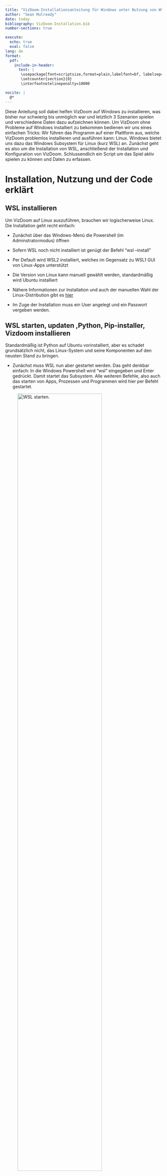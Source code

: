 ```yaml
---
title: "VizDoom-Installationsanleitung für Windows unter Nutzung von WSL2"
author: "Sean Mulready"
date: today
bibliography: VizDoom-Installation.bib
number-sections: true

execute:
  echo: true
  eval: false
lang: de
format: 
  pdf:
    include-in-header:
      text: |
       \usepackage[font=scriptsize,format=plain,labelfont=bf, labelsep=period,justification=justified,singlelinecheck=false]{caption}
       \setcounter{section}{0}
       \interfootnotelinepenalty=10000

nocite: |
  @*
---
```



Diese Anleitung soll dabei helfen VizDoom auf Windows zu installieren, was bisher nur schwierig bis unmöglich war und letztlich 3 Szenarien spielen und verschiedene Daten dazu aufzeichnen können.
Um VizDoom ohne Probleme auf Windows installiert zu bekommen bedienen wir uns eines einfachen Tricks: Wir führen das Programm auf einer Plattform aus, welche VizDoom problemlos installieren und ausführen kann: Linux. Windows bietet uns dazu das Windows Subsystem für Linux (kurz WSL) an. 
Zunächst geht es also um die Installation von WSL, anschließend der Installation und Konfiguration von VizDoom.
Schlussendlich ein Script um das Spiel aktiv spielen zu können und Daten zu erfassen.

# Installation, Nutzung und der Code erklärt

## WSL installieren {#sec-install}

Um VizDoom auf Linux auszuführen, brauchen wir logischerweise Linux. Die Installation geht recht einfach:

- Zunächst über das Windows-Menü die Powershell (im Adminstratormodus) öffnen 

- Sofern WSL noch nicht installiert ist genügt der Befehl "wsl --install"

- Per Default wird WSL2 installiert, welches im Gegensatz zu WSL1 GUI von Linux-Apps unterstützt

- Die Version von Linux kann manuell gewählt werden, standardmäßig wird Ubuntu installiert

- Nähere Informationen zur Installation und auch der manuellen Wahl der Linux-Distribution gibt es [hier](https://learn.microsoft.com/de-de/windows/wsl/install)

- Im Zuge der Installation muss ein User angelegt und ein Passwort vergeben werden. 


## WSL starten, updaten ,Python, Pip-installer, Vizdoom installieren {#sec-anything}

Standardmäßig ist Python auf Ubuntu vorinstalliert, aber es schadet grundsätzlich nicht, das Linux-System und seine Komponenten auf den neusten Stand zu bringen.

- Zunächst muss WSL nun aber gestartet werden. Das geht denkbar einfach: In die Windows Powershell wird "wsl" eingegeben und Enter gedrückt. Damit startet das Subsystem. Alle weiteren Befehle, also auch das starten von Apps, Prozessen und Programmen wird hier per Befehl gestartet.

![WSL starten.](wsl-start.jpeg){#fig-start fig-align="center" width=80%}

-  Um WSL zu schließen genügt der Befehl "wsl.exe --shutdown"

![WSL schließen](wsl-shutdown.jpeg){#fig-stop fig-align="center" width=80%}

- Linux auf den neusten Stand bringen: je nach Version ist es entweder der "apt-get" oder der "apt" Befehl. Im weiteren Verlauf dieses Guides wird der "apt-get" Befehl verwendet. Um im gestarteten Subsystem nach Updates zu suchen wird zunächst der Befehl "sudo apt-get update" und anschließend der Befehl "sudo apt-get upgrade". Beim ersten "sudo"-Befehl gibt es eine Passwort-Abfrage, das Passwort wurde bei der Benutzererstellung vergeben. Vielleicht ungewohnt für Menschen die nicht mit Linux vertraut sind: Bei der Passworteingabe erscheinen keine Zeichen, keine Punkte, auch der Cursor bewegt sich nicht. Passwort eingeben, Enter drücken, fertig.

![Updates suchen und Passworteingabe](wsl-sudo-pw.jpeg){#fig-update fig-align="center" width=80%}

![Updates durchführen](wsl-upgrade-Y.jpeg){#fig-upgrade fig-align="center" width=80%}


- PIP installieren: PIP wird einfach über den Befehl "sudo apt-get install python3-pip -y" installiert

![PIP installieren](pip-install.jpeg){#fig-pipinst fig-align="center" width=80%}

- VizDoom installieren: Jetzt wird es mehr oder minder spannend, aber auch am zeitintensivsten. Wir installieren Vizdoom jetzt einfach via "pip install vizdoom". Enter drücken, zurücklehnen und den Computer den Rest machen lassen.

![VizDoom installieren](vizdoom-install.jpeg){#fig-install fig-align="center" width=80%}


## Die Programmieroberfläche, ihre Erweiterungen und Ordnerstrukturen anlegen {#sec-extns}

Als Programmieroberfläche bietet sich Visual Studio Code an. 
Es gibt 3 Extensions (Erweiterungen), die heruntergeladen werden müssen:

- WSL
- Python
- R

Die Extension WSL sorgt dafür, dass wir WSL in Visual Studio Code nutzen können, die Extensions für Python und R wiederum machen die entsprechenden Scripte ausführbar.
Extensions installiert man in VS Code, indem man entweder auf den Button dafür geht oder die Tastenkombination STRG+SHIFT+x drückt und anschließend über das Suchfeld nach den entsprechenden Erweiterungen sucht und sie installiert.

![Button für die Extensions (Mitte)](vs-extns.jpeg){#fig-vsextns fig-align="center" width=10%}

![WSL-Extension](wsl-extension.jpeg){#fig-extns fig-align="center" width=80%}


Der einfachste Weg um WSL in VS Code zu starten: Bei geöffnetem VSC F1 drücken, "wsl" im Suchfeld eingeben und, wenn sonst nichts in VSC gemacht werden soll "Connect to WSL" wählen. Meiner Meinung nach besser ist es aber, WSL in einem neuen Fenster via "Connect WSL in a new Window", also vor allem wenn gerade beispielsweise ein Quarto-Dokument, welches über Windows läuft, noch offen ist. 
Gut erkennbar, dass das Starten geklappt hat ist das Suchfeld, welches nicht nur WSL sondern auch die genutze Distribution (hier: Ubuntu) anzeigt.

![WSL läuft](wsl-running.jpeg){#fig-running fig-align="center" width=80%}


Um die Ordnerstrukturen anzulegen eignet sich der ganz gewöhnliche File-Explorer von Windows. Wer diesen öffnet wird bei genauerem Hinsehen bemerkte, dass ein neues Verzeichnis mit dem Namen "Linux" aufgetaucht ist. Innerhalb von Linux befindet sich der Ordner mit dem Namen der Linux-Distribution. Theoretisch ist man jetzt frei darin wo man nachfolgend die Ordner anlegt, aber ich finde "home/user/" (anstelle von user steht der vergebene Nutzename) ist ein guter Anlaufpunkt. 

Es sollten direkt zwei Ordner angelegt werden. Einen für die Scripte und Daten, und ein Ordner nur für die Konfigurationsdatei um die Tastenbelegung selbst anpassen zu können, dazu später mehr.
Ich habe mich für einen Ordner mit dem Titel "vizdoom" und einen weiteren mit dem Namen "vizdoom_config" entschieden

![Das neue Verzeichnis](linux-folder.jpeg){#fig-folder fig-align="center" width=50%}


## Die Steuerungskonfiguration {#sec-moveconfig}

Standardmäßig nutzt ViZDoom die Tastenbelegung von ZDoom, welche jedoch stellenweise stutzig macht und nicht sehr intuitiv erscheint. So geht man nach links durch "," und nach rechts durch ".". Also warum nicht ändern? Und das lässt sich am besten dadurch gestalten, dass man die "_vizdoom.ini"-Datei entsprechend umschreibt. 

Normalerweise wird diese Datei automatisch beim ersten Durchlauf erstellt, jedoch sucht man sie vergeblich, auch nach einem ersten Durchlauf, wenn man den hier beschriebenen Schritten gefolgt ist. Zum Glück gibt es ein workaround: Man besorge sich die _vizdoom.ini Datei  [hier](https://github.com/ZER-0-NE/Reinforcement-Learning_problems/blob/master/_vizdoom.ini) (zur Not einfach kopieren, den Texteditor öffnen, einfügen und dann "speichern unter") und lege sie im dafür vorgesehenen Ordner ab - bei mir "vizdoom_config". 

Den nächsten Schritt kann - wer die Datei kopiert und dann im Text-Editor eingefügt hat - auch vor dem Speichern ausführen: Zur Sektion [Doom.Bindings] navigieren (recht weit unten) und dort durch die Befehle gehen. Uns interessieren 

- "moveleft/moveright" (was eine seitliche Bewegung mit Blick nach vorne bedeutet) 

- "left/right" (entspricht einer Drehung in die jeweilige Richtung)

- "forward/back" (entspricht vorwärts und rückwarts)

Es gibt nun zwei Möglichkeiten: Erstens, man ändert die entsprechenden Zeichen der Zeile einfach um und speichert. Zweitens, man fügt eine weitere Zeile hinzu. Wichtig: das Ganze muss, wenn es als zusätzliche Taste programmiert wird entsprechend geschrieben werden nach dem Schema: [Taste]=+[Befehl]. Letzterer Fall ist in @fig-key  für das seitliche Bewegen gezeigt. in meinem Falle habe ich letzlich die "klassische" wasd-Steuerung gewählt. Für das seitliche gehen nach links und rechts habe ich "q" und "e" programmiert. Es ist zu überlegen, welche Bewegungen in welchem Szenario gemacht werden können und entweder entsprechende "_vizdoom.ini"-Dateien zu schreiben oder einzelne Tasten doppelt zu belegen, sofern sich die zugehörigen Bewegungen nicht überschneiden. Hier seien den eigenen Vorlieben keine bzw. kaum Grenzen gesetzt.   

![Tastenbelegung: zusätzlich zu "," und "." können jetzt auch "q" und "e" für seitliche Bewegungen verwendet werden](key-bindings.jpeg){#fig-key fig-align="center" width=30%}


## Das Script {#sec-fullscript}

Jetzt geht es los. Wir öffnen Visual Studio Code, gehen zu WSL. Über die Navigation links können wir zu unserem erstellten Ordner (hier: "_vizdoom") gehen, bzw. diesen Ordner öffnen. Wir erstellen über den Reiter "File" oben links eine neue Datei. VS Code fragt automatisch nach dem Format und wir wählen "Python" (siehe @fig-select). 

Ab hier werden wir uns vorerst nur noch mit dem Basic-Szenario beschäftigen, Modifikationen für andere Szenarien sind für die Zukunft geplant.

![Das Python-Format wählen](select-python.jpeg){#fig-select fig-align="center" width=80%}

 Zunächst nennt sich diese Datei "Untitled-1". Durch drücken von STRG+s wird die Datei gespeichert. Es öffnet sich ein neues Fenster und wir können den Dateinamen vergeben. Da ich hier mit dem Spectator-Modus arbeite, nenne ich sie "Spectator". 

Nachfolgend einmal der Code in Gänze, bevor die zu modifizierenden Zeilen gesondern hervorgehoben werden:

\scriptsize

```python

from __future__ import print_function
import vizdoom as vzd
import csv
import time
import numpy as np

# Enter Subject Data
sub_id = "01"

# define a number of blocks to write a file after each block so in case
# the game crashes for any reason, not all data is lost
blocks = 2
for b in range(blocks):

    game = vzd.DoomGame()

    # where to get the .ini-file from
    game.set_doom_config_path("/home/seanm/vizdoom_config/_vizdoom.ini")

    # specify the scenario
    game.load_config("/home/seanm/.local/lib/python3.10/site-packages/vizdoom/scenarios/basic.cfg")

    # Enables information about all objects present in the current episode/level.
    game.set_objects_info_enabled(True)

    # Enables information about all sectors (map layout).
    game.set_sectors_info_enabled(True)

    # Clear all game variables first to unify the variables for all scenarios
    game.clear_available_game_variables()

    # Add game variables for Health and Ammo
    game.add_available_game_variable(vzd.GameVariable.HEALTH)
    game.add_available_game_variable(vzd.GameVariable.AMMO2)

    # Add Game Variables for the position
    pos_x = game.add_available_game_variable(vzd.GameVariable.POSITION_X)
    pos_y = game.add_available_game_variable(vzd.GameVariable.POSITION_Y)
    pos_z = game.add_available_game_variable(vzd.GameVariable.POSITION_Z)
    angle = game.add_available_game_variable(vzd.GameVariable.ANGLE)

    # Set screen size
    game.set_screen_resolution(vzd.ScreenResolution.RES_1280X960)

    # Enables spectator mode so you can play, but your agent is supposed to watch, not you.
    game.set_window_visible(True)
    game.set_mode(vzd.Mode.SPECTATOR)
    game.init()

    # Define a translation function for the last action
    def translate_action(last_action):
        
        
        last_action_trnsl = "NA"

    
                
        #scenario basic
                
        if last_action == [1.0,0.0,0.0]:
            last_action_trnsl = "MOVE_LEFT"
        elif last_action == [0.0,1.0,0.0]:
            last_action_trnsl = "MOVE_RIGHT"
        elif last_action == [0.0,0.0,1.0]:
            last_action_trnsl = "ATTACK"

        
        return last_action_trnsl

    #function to return objects info
    def find_object_data(object_list,object_id,object_name):
        for o in object_list:
            if o.id == object_id and o.name != object_name:
                return o
        return None



    # Specify how many Episodes 
    episodes = 10

    # header for the csv-file
    columns = ["Episode",
                "State",
                "Tic", 
                "Health", 
                "Ammo", 
                "x_pos", 
                "y_pos", 
                "z_pos", 
                "angle/orientation", 
                "Action", 
                "Reward", 
                "Cumulative_Reward", 
                "Time",
                "Object_ID",
                "Object_Name",
                "Object_PosX",
                "Object_PosY",
                "Object_PosZ",
                "Object_Angle",
                "App_Object_ID",
                "App_Object_Name",
                "App_Object_PosX",
                "App_Object_PosY",
                "App_Object_PosZ",
                "App_Object_Angle"
                ]

    
    # Open a  CSV file to store episode-data of each block
    
    block_filename = sub_id + "_game_data_block_"+ str(b+1) +".csv"
    with open(block_filename,'w', newline='') as starting_file:
        csv_writer = csv.writer(starting_file)
        csv_writer.writerow(columns)
        

    #start with columns-header for the Episode_End_Data
    columns2 = ["Episode",
                "Total_Reward",
                "Time",
                "FPS"]
    
    # Open another csv-file
    endrow_filename = sub_id + "_endrows_block_" + str(b+1) + ".csv"
    with open(endrow_filename, 'w', newline='') as end_file:
        csv_writer = csv.writer(end_file)
        csv_writer.writerow(columns2)

    #Use a set to keep track of uniqueobject IDs
    unique_object_ids = set()

        

    # create a dictionary to store mapping between object ID and column index
    object_id_to_column_index = {}

    #create single column arrays for each variable to later concatenate into a dataframe
    Episode_arr = np.full((episodes*151,1), np.nan, dtype = np.int32)
    State_arr = np.full((episodes*151,1),np.nan, dtype = np.int32)
    Tic_arr = np.full((episodes*151,1), np.nan, dtype = np.int32)
    Health_arr = np.full((episodes*151,1),np.nan, dtype = np.int32)
    Ammo_arr = np.full((episodes*151,1), np.nan, dtype = np.int32)
    xpos_arr = np.full((episodes*151,1), np.nan, dtype = np.float64)
    ypos_arr = np.full((episodes*151,1), np.nan, dtype = np.float64)
    zpos_arr = np.full((episodes*151,1), np.nan, dtype = np.float64)
    angle_arr = np.full((episodes*151,1), np.nan, dtype = np.float64)
    Action_arr = np.full((episodes*151,1), np.nan, dtype = np.dtype('U10'))
    Reward_arr = np.full((episodes*151,1), np.nan, dtype = np.int32)
    CumReward_arr = np.full((episodes*151,1), np.nan, dtype = np.int32)
    Time_arr = np.full((episodes*151,1), np.nan, dtype = np.float64)
    ObjID_arr = np.full((episodes*151,1),np.nan, dtype = np.int32)
    Objname_arr = np.full((episodes*151,1), np.nan, dtype = np.dtype('U10'))
    Objx_arr = np.full((episodes*151,1), np.nan, dtype = np.float64)
    Objy_arr = np.full((episodes*151,1), np.nan, dtype = np.float64)
    Objz_arr = np.full((episodes*151,1), np.nan, dtype = np.float64)
    Objang_arr = np.full((episodes*151,1), np.nan, dtype = np.float64)
    AppobjID_arr = np.full((episodes*151,1), np.nan, dtype = np.int32)
    Appobjname_arr = np.full((episodes*151,1), np.nan, dtype = np.dtype('U12'))
    Appobjx_arr = np.full((episodes*151,1), np.nan, dtype = np.float64)
    Appobjy_arr = np.full((episodes*151,1), np.nan, dtype = np.float64)
    Appobjz_arr = np.full((episodes*151,1), np.nan, dtype = np.float64)
    Appobjangle_arr = np.full((episodes*151,1), np.nan, dtype = np.float64)

    
    # Creating arrays for the Episode_End_Data

    End_Eps_arr = np.full((episodes,1),np.nan, dtype = np.int32)
    End_Rew_arr = np.full((episodes,1), np.nan, dtype = np.int32)
    End_Time_arr = np.full((episodes,1), np.nan, dtype = np.float64)
    End_FPS_arr = np.full((episodes,1), np.nan, dtype = np.float64)


    #starting the index
    current_index = 0
    

    # Loop through episodes
    for i in range(episodes):
     
        print("Episode #" + str(i + 1))
        game.new_episode()
        cumulative_reward = 0  # Initialize cumulative reward
        start_time = time.time()  # Record the start time

        
        episode_index = 0 
        
        
        
        while not game.is_episode_finished():

            
            state = game.get_state()
            game.advance_action()
            last_action = game.get_last_action()
            reward = game.get_last_reward()
            last_action_trnsl = translate_action(last_action)  
            
            cumulative_reward += reward  # Update cumulative reward
            current_time = time.time() - start_time
            object_ids = []
            for o in state.objects:
                object_ids.append(o.id)
            unique_object_ids.update(object_ids)
            
            # Collect data for each time step within the episode so for each array
            Episode_arr[current_index] = i+1
            State_arr[current_index] = state.number
            Tic_arr[current_index] = game.get_episode_time()
            Health_arr[current_index] =  game.get_game_variable(vzd.GameVariable.HEALTH)
            Ammo_arr[current_index] =  game.get_game_variable(vzd.GameVariable.AMMO2)
            xpos_arr[current_index] = game.get_game_variable(vzd.GameVariable.POSITION_X)
            ypos_arr[current_index] =  game.get_game_variable(vzd.GameVariable.POSITION_Y)
            zpos_arr[current_index] = game.get_game_variable(vzd.GameVariable.POSITION_Z)
            angle_arr[current_index] = game.get_game_variable(vzd.GameVariable.ANGLE)
            Action_arr[current_index] =  last_action_trnsl
            Reward_arr[current_index] = reward
            CumReward_arr[current_index] =  cumulative_reward
            Time_arr[current_index] = current_time
            
            
            for object_id in unique_object_ids:
                object_data = find_object_data(state.objects,object_id,"DoomPlayer")
                if object_data is not None and object_data.name == "Cacodemon":

                    ObjID_arr[current_index] = object_data.id
                    Objname_arr[current_index] =  object_data.name
                    Objx_arr[current_index] =     object_data.position_x 
                    Objy_arr[current_index] =     object_data.position_y
                    Objz_arr[current_index] =     object_data.position_z
                    Objang_arr[current_index] =  object_data.angle

                elif object_data is not None:
                    AppobjID_arr[current_index] = object_data.id
                    Appobjname_arr[current_index] =  object_data.name
                    Appobjx_arr[current_index] =   object_data.position_x
                    Appobjy_arr[current_index] =  object_data.position_y 
                    Appobjz_arr[current_index] =   object_data.position_z
                    Appobjangle_arr[current_index] =  object_data.angle
                
                else:
                    ObjID_arr[current_index] = 0
                    Objname_arr[current_index] =  "None"
                    Objx_arr[current_index] =     0
                    Objy_arr[current_index] =     0
                    Objz_arr[current_index] =    0
                    Objang_arr[current_index] =   0
                    AppobjID_arr[current_index] = 0
                    Appobjname_arr[current_index] =  "None"
                    Appobjx_arr[current_index] =     0 
                    Appobjy_arr[current_index] =     0
                    Appobjz_arr[current_index] =     0
                    Appobjangle_arr[current_index] =   0
                
                    
                    
                

            
            
            current_index += 1 #increment index
        
            if state.number > 150:
                break
        
        
        End_Eps_arr[i] = i+1
        End_Rew_arr[i] = game.get_total_reward()
        End_Time_arr[i] = (time.time()-start_time)
        End_FPS_arr[i] = (state.number/(time.time()-start_time))
        #episode_index += 1

        
    

    
        

        print("Episode finished!")
        print("Total reward:", game.get_total_reward())
        print("Time:", (time.time() - start_time))
        print("************************")
        time.sleep(0.5)


    game.close()

    Episodes_summary = np.concatenate((End_Eps_arr,
                                       End_Rew_arr,
                                       End_Time_arr,
                                       End_FPS_arr),
                                       axis = 1)
  
    with open(endrow_filename, 'a', newline='') as summary_file:
        csv_writer = csv.writer(summary_file)
        csv_writer.writerows(Episodes_summary)

    all_episode_data =  np.concatenate((Episode_arr,
            State_arr,
            Tic_arr,
            Health_arr,
            Ammo_arr,
            xpos_arr,
            ypos_arr,
            zpos_arr,
            angle_arr,
            Action_arr,
            Reward_arr,
            CumReward_arr,
            Time_arr,
            ObjID_arr,
            Objname_arr,
            Objx_arr,
            Objy_arr,
            Objz_arr,
            Objang_arr,
            AppobjID_arr,
            Appobjname_arr,
            Appobjx_arr,
            Appobjy_arr,
            Appobjz_arr,
            Appobjangle_arr),
            axis=1)
    
            

        # Write episode_data to CSV file after each block
    with open(block_filename, 'a', newline='') as file:
            csv_writer = csv.writer(file)
            csv_writer.writerows(all_episode_data)


```


## Das Script anpassen {#sec-modifyscript}

\normalsize

Folgende Zeilen müssen angepasst werden:


\scriptsize
```python
#tell where to get the _vizdoom.ini-file from
game.set_doom_config_path("/home/seanm/vizdoom_config/_vizdoom.ini")
```

\normalsize
In dieser Zeile wird dem Programm gesagt, von wo es die Steuerungskonfiguration beziehen soll, die man zuvor nach eigenen Wünschen modifiziert hat. 

\scriptsize

```r
# specify the scenario
game.load_config("/home/seanm/.local/lib/python3.10/site-packages/vizdoom/scenarios/basic.cfg")
```

\normalsize

Hier muss der Pfad geändert werden. In der Regel sollte es derselbe Pfad wie hier sein, abgesehen vom Username (nach /home). Er kann sich aber auch unterscheiden, wenn Vizdoom zum Beispiel unter einer anderen Python-Version installiert wurde. 

Hat man diese Änderungen vorgenommen, kann man dem ganzen einen Testlauf geben. Hierzu oben rechts auf den Play-Button drücken. Was dann passieren sollte ist Folgendes: Das Spiel sollte sich öffnen und man hat 10 mal ca. 4 Sekunden Zeit um das Monster abzuschießen (wenn die Konfiguration wie angegeben geändert wurde, nach links oder rechts mit den Tasten Q und E, respektive. Schießen mit der linken Maustaste (Mauszeiger muss im Fenster sein) oder der STRG-Taste). Wenn die 10 mal um sind (sollte man länger als die ca. 4 Sekunden warten geht es automatisch zum nächsten Versuch) sollte sich das Fenster kurz schließen, um sich dann wieder zu öffnen und erneut 10 mal die Möglichkeit zu geben, das Monster zu erschießen. Danach sollten im Ordner in dem das Script liegt auch 4 neue Dateien liegen die wie folgt benannt sind:

-  "01_game_data_block_1.csv"
-  "01_game_data_block_2.csv"
-  "01_endrows_block_1.csv"
-  "01_endrows_block_2.csv"

Hat alles so geklappt? Super. Dann beschäftigen wir uns im folgenden Abschnitt damit, warum das alles so passiert.



## Der Code step-by-step {#sec-steps}

\normalsize
Nachdem nun alles läuft, ein paar Runden im Szenario gespielt wurden, kommt vielleicht die erste Neugier, was dieser ganze Code denn jetzt eigentlich genau macht. Dafür ist dieses Kapitel gedacht. Der Code wird nochmal in einzelnen "Happen" gezeigt und daran entlang erklärt, was hier eigentlich geschieht, zumindest im Bereich des Endnutzers. Einen tieferen Einblick in die Mechanik des Spiels gibt es an dieser Stelle nicht.

Wir beginnen ganz am Anfang und damit beim Importieren:
```python
from __future__ import print_function
import vizdoom as vzd
import csv
import time
import os
import pandas as pd 

```

Wir beginnen damit, alles mehr oder minder notwendige zu importieren. Mit der "import"-Funktion lädt man sogenannte "libraries" also Bibliotheken. Man kann es sich tatsächlich in der Funktion wie eine Bibliothek vorstellen: Man holt sich ganz viel verfügbares Wissen in einen "Raum", auf den man bei Bedarf zugreifen kann.
Wie ich darauf zugreife kommt noch später in diesem Abschnitt, jedoch seien hier zwei Funktionalitäten erwähnt:

- "import..**as**..": Wenn ich später Wissen aus einer meiner Bibliotheken verwenden möchte muss ich dem Programm jedes mal sagen, aus welche Bibliothek es das Wissen beziehen soll. Um Zeit zu sparen und der Übersicht wegen lohnt es sich also, bei längeren Namen einen kürzeren zu vergeben, wenn man sich auf eine Bibliothek bezieht. So sorgt "import vizdoom as vzd" dafür, dass später nur noch "vzd" getippt werden muss, wenn man sich auf die Bibliothek "vizdoom" beziehen möchte

- "**from**..import..": Es gibt große Bibliotheken. Sehr große Bibliotheken. Und gleichzeitig werden nur wenige oder gar nur eine Funktion, quasi nur ein Buch oder Kapitel aus der ganzen Bibliothek benötigt. Das laden riesiger Bibliotheken benötigt aber Rechnerkapazität, somit wird durch das laden einer ganzen Bibliothek, wenn man nur eine oder wenige Funktionen benötigt unnötig Leistung verschenkt. Mit dem oben beschriebenen Befehl wird aber nur das was ich genau spezifiziere geladen. So sorgt also "from \__future__ import print_function" dafür, dass nur die print_function geladen wird statt der ganzen Bibliothek. Sollen mehrere Funktionen geladen werden, werden diese einfach durch Kommata getrennt ("from Beispielbibliothek import Funktion1, Funktion2, Funktion3")[^*]


[^*]:Ich bin mir nicht mehr sicher, warum ich die print_function hier importiere, da Python standardmäßig über eine print-Funktion verfügt. Da sich die Zeile aber als Beispiel für die selektive Importierung bestimmter Funktionen eignet, habe ich sie im Code belassen. Gerne darf der ganze Code auch einmal ohne diese importierte Funktion getestet werden. Dazu die Zeile auskommentieren indem man ein "#" davor setzt

\normalsize
Laden des Szenarios: Siehe @sec-modifyscript und. Es empfiehlt sich, in einer ruhigen Minute einmal durch die Konfigurationsdatei zu stöbern. Vieles dort erklärt sich von selbst.

Probandendaten und Referenzen zu Referenzen von Referenzen:
```python
# Enter Subject Data
sub_id = "01"

game = vzd.DoomGame()
```

- Im oberen Teil können Probandendaten eingegeben werden. Aktuell beschränkt sich das (des späteren Titels der Datei wegen um sie auseinanderzuhalten wenn mehr als 1 Person Daten erzeugt) auf die Probanden-Identifikation die wir mit **sub_id** bezeichnen. Aktuell wird hier eine Zahl (durch die "" als String also Zeichenfolge gelesen) eingegeben, bevor das Script gestartet wird. Die Information selbst wird insofern nicht aufgezeichnet, als dass damit später lediglich der spezifische Dateiname erzeugt wird, aber in den Daten selbst ist die ID nicht vorhanden. Wollen wir das, und auch noch mehr Daten zu Proband*innen aufzeichnen, müssen wir das Script an mehreren Stellen ändern, später dazu mehr in @sec-moredata. 

- Anhand der Zeile **game = vzd.DoomGame()** lässt sich die Funktionsweise des Codes noch einmal gut erklären: Zuvor haben wir mit "import vizdoom as vzd" schon einmal dafür gesorgt, dass wir nicht immer "vizdoom" eingeben müssen wenn wir auf die Bibliothek zugreifen bzw referieren möchten. Und nun gehen wir einen Schritt weiter: Wir sind in der Bibliothek und möchten uns später auf mehrere Bücher aus einer bestimmten Abteilung beziehen. Die "Abteilung" heißt hier **DoomGame**. Den Punkt zwischen "vzd" und "DoomGame" kann man sich wie das Doppelklicken auf einen Ordner vorstellen. Wir sind also im Ordner vizdoom und klicken doppelt auf den Ordner DoomGame um dort hineinzugelangen. Warum das ganze jetzt als "game" bezeichnen? Ganz einfach: Der Codelänge wegen. Siehe hierzu den übernächsten Abschnitt.

```python
# define a number of blocks to write a file after each block so in case
# the game crashes for any reason, not all data is lost
blocks = 2
for b in range(blocks):
```

- Wir legen hier eine Anzahl an Blöcken fest. Grund: Wir wollen die Daten regelmäßig sichern, für den Fall, dass das Spiel zum Beispiel kurz vor Ende des gesamten Experiments abstürzt. Man stelle sich den Frust vor, wenn es nach Versuch 198 von 200 einfriert und in der Folge alle vorherigen Daten nicht gespeichert würden. Und die einfachste Möglichkeit ist, das Ganze in Blöcke zu packen und alles, was innerhalb des Blocks passiert in einen for-Loop zu schreiben. Das heißt die Anzahl der Blöcke bestimmt, wie oft das Spiel geladen wird (in diesem Falle und wenn der Code so funktioniert hat eben 2 mal). Wie viele Versuche es innerhalb des Blocks gibt, bestimmt die Variable "episodes", wie wir später sehen.


Freischalten von Informationen:
```python
# Enables information about all objects present in the current episode/level.
game.set_objects_info_enabled(True)

# Enables information about all sectors (map layout).
game.set_sectors_info_enabled(True)

```

- Hier sehen wir, warum es gut war, unsere Referenz auf die "Abteilung" Doomgame der "Bibliothek" vizdoom mit "game" zu bezeichnen. Sonst müssten wir jetzt nämlich schreiben (wir stellen uns vor, dass auch vizdoom nicht als vzd importiert wurde): vizdoom.DoomGame.set_objects_info_enabled(True). Nicht nur dass das ein Quell vielseitiger Tippfehler ist, da wir beim Programmieren sehr viel spezifisch anweisen müssen, ist jeder gesparte Buchstabe viel wert.

- Funktion der beiden Zeilen: Wir erlauben dem Programm, uns Informationen über die im Spiel vorhandenen und entstehenden Objekte sowie die Karte an sich zu geben. Warum wir das extra spezifizieren und es nicht automatisch so ist? Es sei nocheinmal auf den Anfang dieser Sektion hingewiesen, als wir uns mit dem Importieren beschäftigt haben. Je mehr ich das Programm machen lasse, desto mehr Rechnerkapazität wird benötigt die dann vielleicht irgendwann für einen Nachteil in der korrekten Aufzeichnung der Daten nicht mehr zur Verfügung steht (konkret: Weil der Computer so viel auf einmal rechnen muss verpasst er zum Beispiel, dass eine Taste gedrückt wurde beim Aufzeichnen).


Sich eine "weiße Leinwand" schaffen (und direkt wieder darauf malen):
```python
# Clear all game variables first to unify the variables for all scenarios
game.clear_available_game_variables()

# Add game variables for Health and Ammo
game.add_available_game_variable(vzd.GameVariable.HEALTH)
game.add_available_game_variable(vzd.GameVariable.AMMO2)

# Add Game Variables for the position
pos_x = game.add_available_game_variable(vzd.GameVariable.POSITION_X)
pos_y = game.add_available_game_variable(vzd.GameVariable.POSITION_Y)
pos_z = game.add_available_game_variable(vzd.GameVariable.POSITION_Z)
angle = game.add_available_game_variable(vzd.GameVariable.ANGLE)
```

- Wir arbeiten hier zunächst mit einem Szenario. Dieses hat von Haus aus (wenn man in die entsprechende .cfg-Datei schaut) bestimmte Variablen. Variablen sind innerhalb dieses Spiels Dinge wie Munition, Gesundheit, Anzahl getöteter Gegner,... . Die Variablen unterscheiden sich teilweise, je nach Szenario. Da wir aber eine einheitliche Datenaufzeichnung anstreben (um später weniger Arbeit zu haben, wenn wir das ganze auf andere Szenarien ausweiten) empfiehlt es sich, die Variablen in diesem Script einheitlich festzulegen. Dass dabei teils auch unveränderliche (und damit für eine weitere Betrachtung unwichtige) Daten erzeugt werden[^2], ist zum Wohle direkt vergleichbarer Datenaufzeichnungen zu vernachlässigen.

- Mit dem "game.clear_..."-Befehl werden nun also alle in der jeweiligen Konfigurationsdatei (.cfg) quasi auf Null gesetzt. Wichtig: Nicht dauerhaft (es wird nichts gelöscht), sondern nur für die Zeit in der wir diese Datei im Rahmen dieses Scripts nutzen. Vielleicht ist also passender zu sagen, die Variablen in der Konfigurationsdatei werden für den Moment ignoriert.

- Mit einer ganzen Reihe von "game.add_..."-Befehlen fügen wir nun unsere gewünschten Variablen ein. Diese sind dann unabhängig vom Szenario eingefügt. Zum Start möchten wir bei allen Szenarien die Gesundheit (HEALTH) und die Menge der Pistolenmunition (AMMO2), sowie die Position und die Orientierung (in Grad) **des Spielers** erfassen. Es gibt eine lange [Liste an möglichen Variablen](https://github.com/Farama-Foundation/ViZDoom/blob/master/docs/api/python/enums.md)[^3], auch diese können zum Experimentieren hinzugefügt und aufgezeichnet werden (für das Prinzip siehe @sec-moredata). 


[^2]:Es ist bspw. nicht nötig, im Szenario "Basic" die Gesundheit des Spielers aufzuzeichnen, da das Monster nicht angreift und sich die Gesundheit des Spielers somit nicht ändert 
[^3]:Auf der Website bis zu einer Auflistung die mit "KILLCOUNT" beginnt nach unten scrollen


Die Optik, Modus und Initialisierung
```python
# Set screen size
game.set_screen_resolution(vzd.ScreenResolution.RES_1280X960)

# Enables spectator mode so you can play, but your agent is supposed to watch, not you.
game.set_window_visible(True)
game.set_mode(vzd.Mode.SPECTATOR)
game.init()
```

- Zunächst legen wir die Auflösung und damit die Größe des Spielbildschirms fest. Standardmäßig (also wenn wir die Auflösung (englisch: resolution) nicht festlegen) ist diese über die Konfigurationsdatei mit 320X240 Pixeln festgelegt. Auch hier die Ermutigung, verschiedene Auflösungen/Größen auszuprobieren, aber Achtung: Es muss ein Vielfaches der ursprünglichen Auflösung sein, des Seitenverhältnisses wegen (es gibt sonst einen Fehlercode und das Spiel startet nicht). Im Beispielscript wurde die Auflösung also um den Faktor 4 vergrößert.

- game.set_window_visible(True): Da ViZDoom ursprünglich für computerbasiertes Lernen gedacht war und ist, und der Computer auch visuelle Daten rechnerisch auswertet ist standardmäßig die Sichtbarkeit des Spiels selbst ausgeschaltet. Da wir hier aber aktiv agieren möchten und über keine elektronische Leitung vom Programm zum visuellen System in unserem Hirn haben, müssen wir den Bildschirm anschalten

- Danach legen wir den Modus fest und auch hier zeigt sich, wofür ViZDoom ursprünglich entwickelt wurde: Um aktiv zu spielen müssen wir den Modus auf SPECTATOR also "Beobachter" setzen. Wenn der Computer selbst spielt steht der Modus auf PLAYER also "Spieler". Der Modus sagt also, was der Computer macht, nicht was wir machen. Und wenn wir spielen, beobachtet der Computer (und greift nicht aktiv ein).

- Zuletzt initialisieren wir das Spiel, starten es also.

Bis hierher haben wir alle Voreinstellungen vorgenommen: Woher bezieht es Daten zur Konfiguration(Karte,Auflösung,Variablen, Spielbare Aktionen,...), wir haben bestimmte Inhalte der Konfiguration nochmals individuell geändert, dem Programm erlaubt, uns Daten für Positionen und Objekte freizugeben, den (virtuellen) Bildschirm angeschalten, festgelegt was der Computer macht (beobachten) und das Spiel gestartet.


Ab hier geht es nun darum, was **innerhalb** des Spiels passiert: In welchem Rahmen und wie Daten erzeugt und abgerufen/ausgegeben werden, wie lange ein Spiel geht und wie die Daten letztendlich abgespeichert werden.

Funktionen: Zunächst ein kurzer Exkurs zu Funktionen im allgemeinen. Funktionen können sehr hilfreich in der Vermeidung von unübersichtlich langem Code sein. Nicht nur, dass sie eingeklappt werden können, sodass man sie nicht immer in Gänze entlang gehen muss bei Betrachtung des Scripts, sondern auch, wenn es an die in den Funktionen definierten Aktionen in der Organisation geht. Wenn ich eine Aktion[^c] immer wieder ausführen möchte, so empfiehlt es sich, diese einmal zu definieren und später nur noch zu spezifizieren womit es denn genau arbeiten soll. Etwas klarer wird es vielleicht wenn wir das nochmal an den beiden nachfolgend im Script definierten Funktionen betrachten
[^c]: Hier im Sinne von "du bekommst einen Input und machst etwas damit"

Bewegungen in geeignetes Format übersetzen:
```python
# Define a translation function for the last action
def translate_action(last_action):
       
    last_action_trnsl = "NA"
    #scenario basic
                
    if last_action == [1.0,0.0,0.0]:
            last_action_trnsl = "MOVE_LEFT"
    elif last_action == [0.0,1.0,0.0]:
            last_action_trnsl = "MOVE_RIGHT"
    elif last_action == [0.0,0.0,1.0]:
            last_action_trnsl = "ATTACK"

        
    return last_action_trnsl
``` 

- Was ich immer zuerst mache ist, eine Funktionsdefinition starten (mit "def") dann der Funktion einen Namen geben (hier "translate_action") und dahinter in Klammern den Input. Ich brauche hier noch keinen konkreten Verweis auf etwas bestimmtes, d.h. ich vergebe hier einen Namen als Platzhalter. Da ich nacher als Input die letzte vom Computer beobachtete Bewegung (=Action) möchte, nenne ich den Platzhalter "last_action". Später, also wenn ich die Funktion konkret benutze, spezifiziere ich dann, was ich mit "last_action" meine.
- Wie oberhalb des Codes beschrieben, möchte ich etwas "übersetzen". Ich weiß, dass die Bewegungen des Szenarios über drei Vektoren definiert werden. Und diese möchte ich jeweils in Worte übersetzen, um später in der Datenaufzeichnung direkt lesen zu können, welche Bewegung ausgeführt wurde. 
- Zunächst definiere ich die Variable die ich nachher auswerfen lassen will (last_action_trnsl) mit einem leeren Wert. Ich nehme hier den String "NA". Die Variable vorerst mit einem Wert zu versehen ist notwendig. 
- Und dann sage ich der Funktion wie es mit dem Input umgehen soll: durch if/elif-Funktionen sage ich jetzt "Wenn 'last_action' dem Vektor [x,y,z] entspricht, dann ersetze den Wert "NA" von 'last_action_trnsl' mit "ABC"." Wenn der erste Fall nicht zutrifft, geht es über "elif" zum nächsten usw..  
- Schlussendlich soll es mir die Variable 'last_action_trnsl' zurückgeben (englisch "to return"). 
- Kurz und knapp: Die Funktio nimmt als Input 'last_action', gleicht diesen Input mit den 3 angegebenen ab und ändert den Wert der Variable 'last_action_trnsl' vpn "NA" zu dem entsprechenden String, und gibt die Variable mit dem neuen Wert zurück. Bewege ich mich oder schieße, ist der Input gleich einem der drei Vektoren, wenn ich nichts tue, bleibt der Wert von 'last_action_trnsl' bei "NA"


Objektdaten erzeugen
```python
#function to return objects info
    def find_object_data(object_list,object_id,object_name):
        for o in object_list:
            if o.id == object_id and o.name != object_name:
                return o
        return None
```

- Hier hat die Funktion den Namen "find_object_data" und drei Variablen als Input. Ich möchte später mit einer Liste, einer spezifischen ID und einem bestimmten Objektnamen arbeiten, also nenne ich die Platzhalter für die Variablen entsprechend.
- for ... in ... : Ich möchte jetzt dass es für jedes Objekt in der Liste etwas macht. 'object_list' ist hier genauso zu verwenden, aber das 'o' könnte theoretisch auch 'i' oder 'e' oder 'object' heißen. Da es mir um ein Objekt geht und ich Platz sparen möchte habe ich 'o' gewählt. Allgemein sagt dieser Teil aber "Für jedes Element in diesem oder jenem".
- Ich brauche später nur noch Daten der anderen Objekte neben dem Spieler (der Spieler ist für das Spiel ein Objekt). Darum sage ich "Wenn die Objekt_ID die du aus dem Spiel ziehst gleich der 'object_id' ist und wenn gleichzeitig der Objekname ungleich einem bestimmten 'object_name' ist, dann:"
- "gebe mir das Objekt (seine Daten) zurück"
-"ansonsten gebe nichts zurück"






Spiellänge:
```python
# Specify how many Episodes 
episodes = 10
```

- Wir sagen hier, wie viele Episoden gespielt werden, bis das Spiel geschlossen wird. Eine Episode entspricht einem Spieldurchlauf, der Spieldurchlauf wird wiederum beendet, indem eines oder von mehreren oder ein  festgelegtes Ziel erreicht wird. Bspw. endet im Szenario "Basic" eine Episode, sobald das Monster getötet (erschossen) wurde, oder nach 151 Schleifendurchläufen (später dazu mehr). Im Beispiel ist die Anzahl der Episoden auf 10 festgesetzt. Wir erinnern uns: Es gibt zwei Blöcke, also 2*10 Episoden. 


Die Datei anlegen:
```python
# header for the csv-file
    columns = ["Episode",
                "State",
                "Tic", 
                "Health", 
                "Ammo", 
                "x_pos", 
                "y_pos", 
                "z_pos", 
                "angle/orientation",
                .
                .
                .
    ]

```

- Wir erstellen eine Liste mit '[  ]' um darin die Spaltennamen zu speichern. Hier muss also schon die Überlegung stattfinden, welche Daten man in welcher Reihenfolge aufzeichnen möchte. Die Liste nennen wir "columns" (Spalten)



```python
 # Open a  CSV file to store episode-data of each block
    
    block_filename = sub_id + "_game_data_block_"+ str(b+1) +".csv"
    with open(block_filename,'w', newline='') as starting_file:
        csv_writer = csv.writer(starting_file)
        csv_writer.writerow(columns)
```


- Theoretisch könnte sowohl die Liste mit den Spaltennamen als auch das Schreiben der Datei erst hinterher geschehen, es ist aber arbeitstechnisch sinnvoller, da durch die Liste direkt vor der Erstellung der Datenaufzeichnung einen Überblick über die zu erstellenden arrays gibt (gleich mehr dazu). 
- Was diese Zeilen Code nun machen: Zunächst erstellen wir einen Dateinamen. Die Variable dafür nennen wir passenderweise 'block_filename'. Und dann sagen wir aus was der Dateiname für jeden Block bestehen soll: aus der Variable 'sub_id', welcher wir bereits zu Beginn einen Wert geben (dieser dient dazu verschiedene Durchläufe auseinander zu halten, also zum Beispiel, wenn man mehrere Personen misst), zu dem Wert dieser Variable einen String (den wir deshalb in "" packen), außerdem die Zahl des Blocks (was eigentlich eine Zahl ist, ich möchte es hier aber als String, darum schreibe ich str() davor. Außerdem ist zu bedenken, dass Python mit dem Zählen bei 0 beginnt, weshalb ich immer eine 1 dazu addieren muss). Letzendlich darf die Dateiendung ".csv" nicht fehlen. 




## To follow




- Was passiert mit den Daten und wo werden sie gespeichert und wie schaut man sie an?

- Was genau wird da aufgezeichnet?

- More Data: Script anpassen um bspw. sub_id in Tabelle, sowie Geschlecht, Alter,....
- More Data: Auch mehr Variablen einfügen und Datenaufzeichnung anpassen




# Die Daten: Format, Aussage, Umgang


## Noch mehr Daten aufzeichnen {#sec-moredata}

## Referenzen

